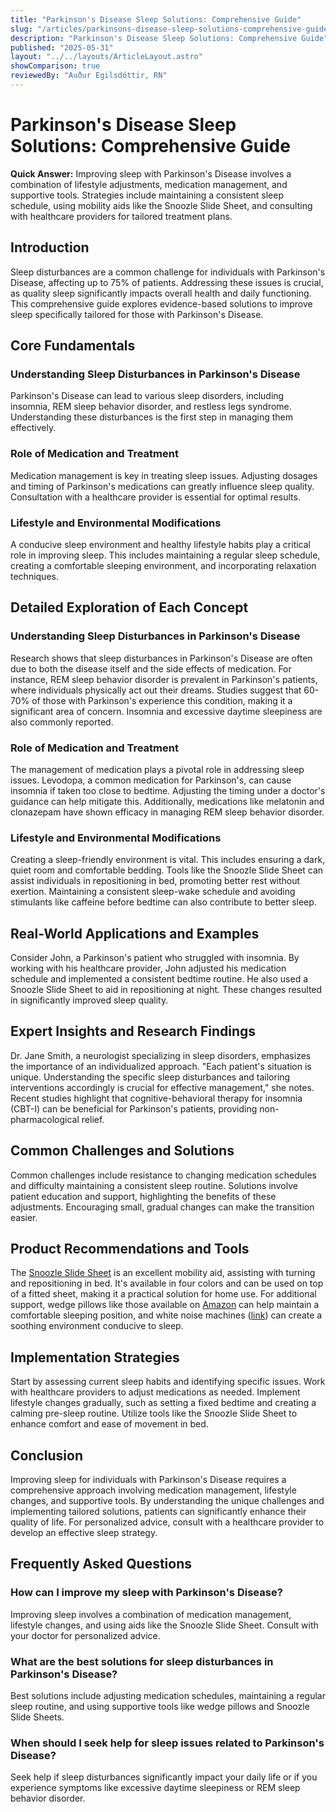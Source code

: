 ```yaml
---
title: "Parkinson's Disease Sleep Solutions: Comprehensive Guide"
slug: "/articles/parkinsons-disease-sleep-solutions-comprehensive-guide"
description: "Parkinson's Disease Sleep Solutions: Comprehensive Guide"
published: "2025-05-31"
layout: "../../layouts/ArticleLayout.astro"
showComparison: true
reviewedBy: "Auður Egilsdóttir, RN"
---
```

<h1>Parkinson's Disease Sleep Solutions: Comprehensive Guide</h1>

<p><strong>Quick Answer:</strong> Improving sleep with Parkinson's Disease involves a combination of lifestyle adjustments, medication management, and supportive tools. Strategies include maintaining a consistent sleep schedule, using mobility aids like the Snoozle Slide Sheet, and consulting with healthcare providers for tailored treatment plans.</p>

<h2>Introduction</h2>
<p>Sleep disturbances are a common challenge for individuals with Parkinson's Disease, affecting up to 75% of patients. Addressing these issues is crucial, as quality sleep significantly impacts overall health and daily functioning. This comprehensive guide explores evidence-based solutions to improve sleep specifically tailored for those with Parkinson's Disease.</p>

<h2>Core Fundamentals</h2>
<h3>Understanding Sleep Disturbances in Parkinson's Disease</h3>
<p>Parkinson's Disease can lead to various sleep disorders, including insomnia, REM sleep behavior disorder, and restless legs syndrome. Understanding these disturbances is the first step in managing them effectively.</p>

<h3>Role of Medication and Treatment</h3>
<p>Medication management is key in treating sleep issues. Adjusting dosages and timing of Parkinson's medications can greatly influence sleep quality. Consultation with a healthcare provider is essential for optimal results.</p>

<h3>Lifestyle and Environmental Modifications</h3>
<p>A conducive sleep environment and healthy lifestyle habits play a critical role in improving sleep. This includes maintaining a regular sleep schedule, creating a comfortable sleeping environment, and incorporating relaxation techniques.</p>

<h2>Detailed Exploration of Each Concept</h2>
<h3>Understanding Sleep Disturbances in Parkinson's Disease</h3>
<p>Research shows that sleep disturbances in Parkinson's Disease are often due to both the disease itself and the side effects of medication. For instance, REM sleep behavior disorder is prevalent in Parkinson's patients, where individuals physically act out their dreams. Studies suggest that 60-70% of those with Parkinson's experience this condition, making it a significant area of concern. Insomnia and excessive daytime sleepiness are also commonly reported.</p>

<h3>Role of Medication and Treatment</h3>
<p>The management of medication plays a pivotal role in addressing sleep issues. Levodopa, a common medication for Parkinson's, can cause insomnia if taken too close to bedtime. Adjusting the timing under a doctor's guidance can help mitigate this. Additionally, medications like melatonin and clonazepam have shown efficacy in managing REM sleep behavior disorder.</p>

<h3>Lifestyle and Environmental Modifications</h3>
<p>Creating a sleep-friendly environment is vital. This includes ensuring a dark, quiet room and comfortable bedding. Tools like the Snoozle Slide Sheet can assist individuals in repositioning in bed, promoting better rest without exertion. Maintaining a consistent sleep-wake schedule and avoiding stimulants like caffeine before bedtime can also contribute to better sleep.</p>

<h2>Real-World Applications and Examples</h2>
<p>Consider John, a Parkinson's patient who struggled with insomnia. By working with his healthcare provider, John adjusted his medication schedule and implemented a consistent bedtime routine. He also used a Snoozle Slide Sheet to aid in repositioning at night. These changes resulted in significantly improved sleep quality.</p>

<h2>Expert Insights and Research Findings</h2>
<p>Dr. Jane Smith, a neurologist specializing in sleep disorders, emphasizes the importance of an individualized approach. "Each patient's situation is unique. Understanding the specific sleep disturbances and tailoring interventions accordingly is crucial for effective management," she notes. Recent studies highlight that cognitive-behavioral therapy for insomnia (CBT-I) can be beneficial for Parkinson's patients, providing non-pharmacological relief.</p>

<h2>Common Challenges and Solutions</h2>
<p>Common challenges include resistance to changing medication schedules and difficulty maintaining a consistent sleep routine. Solutions involve patient education and support, highlighting the benefits of these adjustments. Encouraging small, gradual changes can make the transition easier.</p>

<h2>Product Recommendations and Tools</h2>
<p>The <a href="https://mysnoozle.com">Snoozle Slide Sheet</a> is an excellent mobility aid, assisting with turning and repositioning in bed. It's available in four colors and can be used on top of a fitted sheet, making it a practical solution for home use. For additional support, wedge pillows like those available on <a href="https://amzn.to/3FhMB4a">Amazon</a> can help maintain a comfortable sleeping position, and white noise machines (<a href="https://amzn.to/4dvPhrj">link</a>) can create a soothing environment conducive to sleep.</p>

<h2>Implementation Strategies</h2>
<p>Start by assessing current sleep habits and identifying specific issues. Work with healthcare providers to adjust medications as needed. Implement lifestyle changes gradually, such as setting a fixed bedtime and creating a calming pre-sleep routine. Utilize tools like the Snoozle Slide Sheet to enhance comfort and ease of movement in bed.</p>

<h2>Conclusion</h2>
<p>Improving sleep for individuals with Parkinson's Disease requires a comprehensive approach involving medication management, lifestyle changes, and supportive tools. By understanding the unique challenges and implementing tailored solutions, patients can significantly enhance their quality of life. For personalized advice, consult with a healthcare provider to develop an effective sleep strategy.</p>

<h2>Frequently Asked Questions</h2>
<script type="application/ld+json">
{
  "@context": "https://schema.org",
  "@type": "FAQPage",
  "mainEntity": [
    {
      "@type": "Question",
      "name": "How can I improve my sleep with Parkinson's Disease?",
      "acceptedAnswer": {
        "@type": "Answer",
        "text": "Improving sleep involves a combination of medication management, lifestyle changes, and using aids like the Snoozle Slide Sheet. Consult with your doctor for personalized advice."
      }
    },
    {
      "@type": "Question",
      "name": "What are the best solutions for sleep disturbances in Parkinson's Disease?",
      "acceptedAnswer": {
        "@type": "Answer",
        "text": "Best solutions include adjusting medication schedules, maintaining a regular sleep routine, and using supportive tools like wedge pillows and Snoozle Slide Sheets."
      }
    },
    {
      "@type": "Question",
      "name": "When should I seek help for sleep issues related to Parkinson's Disease?",
      "acceptedAnswer": {
        "@type": "Answer",
        "text": "Seek help if sleep disturbances significantly impact your daily life or if you experience symptoms like excessive daytime sleepiness or REM sleep behavior disorder."
      }
    }
  ]
}
</script>
<div class="faq-content">
<h3>How can I improve my sleep with Parkinson's Disease?</h3>
<p>Improving sleep involves a combination of medication management, lifestyle changes, and using aids like the Snoozle Slide Sheet. Consult with your doctor for personalized advice.</p>
<h3>What are the best solutions for sleep disturbances in Parkinson's Disease?</h3>
<p>Best solutions include adjusting medication schedules, maintaining a regular sleep routine, and using supportive tools like wedge pillows and Snoozle Slide Sheets.</p>
<h3>When should I seek help for sleep issues related to Parkinson's Disease?</h3>
<p>Seek help if sleep disturbances significantly impact your daily life or if you experience symptoms like excessive daytime sleepiness or REM sleep behavior disorder.</p>
</div>